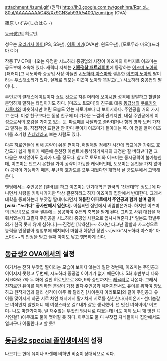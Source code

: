 attachment:/izumi.gif
(원작)
http://lh3.google.com.tw/goshinra/Rqr_xL-80uI/AAAAAAAAC48/Xx9GN3ab93A/s400/izumi.jpg
(OVA)

篠原 いずみ(しのはら -)

[[동급생2]]의 히로인.

성우는 [[오리카사 아이]](PS, SS판), [[이토 미키]](OVA판, 윈도우판), [모토무라 마오](드라마 CD)

작중 TV CF에 나오는 유명한 시노하라 중공업의 사장이 이즈미의 아버지로 이즈미는 궁도부에 소속해 있다.
캐릭터 자체는 '''[[기동경찰 패트레이버]]'''에 등장하는 [[이즈미 노아]]의 [패러디]고 시노하라 중공업 사장 아들인 [[시노하라 아스마]]와 결혼한 [[이즈미 노아]]의 딸이라는 우스갯소리가 있다. 실제로 외모는 이즈미 노아와 똑같고(…) 시노하라 중공업의 딸이니...

주인공의 클래스메이트이자 쇼트 컷으로 자른 머리에 [[보이시]]한 성격에 활발하고 할말을 분명하게 말하는 타입이기도 하다. [미즈노 토모미]의 친구로 대충 [[동급생]]의 [[쿠로카와 사토미]]와 비슷하지만 여린 모습도 있는 사토미보다 더 보이시하다. 주인공을 거의 가지고 논다. 이성 친구보다는 동성 친구에 더 가까운 느낌의 관계지만, 내심 주인공에게 이성으로서의 호감을 가지고 있는 듯. 파르페를 사달라고 졸라대거나 함께 영화 보러 가자고 말하는 등, 직접적인 표현만 안 한다 뿐이지 이즈미가 들이대는 쪽. 이 점을 들어 이즈미를 초기형 [[츤데레]]라고 보는 사람도 있다.

다른 히로인들에 비해 공략이 쉬운 편이다. 매일매일 정해진 시간에 학교에만 가줘도 호감도가 쉽게 쌓이기 때문에 온천장 이벤트에 동석하기까지의 과정만 잘 버텨낸다면 그 다음은 보지않아도 결과가 나올 정도다. 참고로 토모미와 이즈미는 동시공략이 불가능한데, 이즈미는 반드시 온천을 가야 공략이 가능한 캐릭터인데, 토모미는 온천을 가지 않아야 공략이 가능하기 때문. 무난히 호감도를 모두 채웠다면 개학식 날 궁도부에서 고백해 온다.

엔딩에서는 주인공은 [알바]를 하고 이즈미는 단기대학[* 한국의 '전문대학' 정도.]에 다니면서 사랑을 키워나가지만 막상 결혼하려고 하자 이즈미의 집안에서 반대한다. 그래서 대학을 중퇴하는데 부잣집 딸내미라면서 '''허름한 아파트에서 주인공과 함께 살며 같이 [wiki: "노가다" 공사판에서 일한다].''' 이쯤되면 집안에서 버림받은거다. 하지만 이즈미의 [임신]으로 결국 결혼에는 성공하여 주변의 축복을 받게 된다. 그리고 사위 대접을 해줘서였는지 고졸자 주인공을 시노하라 중공업 사원으로 입사시켜준다.[* 일본도 학벌주의가 한국 못지 않게 심하다.]~~진정한 [낙하산]~~ 하지만 타고난 말빨과 사교성으로 능력을 인정받아 영업부에 배치되어 마침내 회장인 장인~~[wiki:"시노하라 아스마" 아스마]~~의 인정을 받고 둘째 아이도 낳고 행복하게 산다.   

== [[동급생2 OVA]]에서의 설정 ==
여기서는 전혀 부잣집 딸이라는 모습이 보이지 않는데 일단 첫번째, 이즈미는 주인공과 이어지지 못했고 두번째, 시노하라 중공업 이야기가 없기 때문이다. 5화 후반부터 나와서 6화와 7화 두 화에 걸친 히로인으로 8화, 9화 중반까지도 [[레귤러]]로 나온다. 그래서 [[진히로인]] 유이를 제외하면 분량이 가장 많다.주인공과 헤어지면서도 유이를 위하여 양보하고 원작게임과 달리 성격이 아주 확 달라진 [사이온지 아리토모]와 같이 주인공과 유이를 맺어지게 하곤 서로 차인 처지에서 활기차게 서로를 칭찬한다(사이온지- 선머슴같은 녀석인지 알았더니 꽤 여성스러운 걸? 내가 잘못 생각했어. 넌 멋진 녀석이야/ 이즈미- 나도 마찬가지야. 널 재수없는 부잣집 망나니로 여겼는데 너도 이제 보니 꽤 멋진 녀석인걸? )아무래도 둘이 맺어질 듯 하다. 아무래도 둘 다 부잣집 자식들이니 집안에서도 얼씨구나 어울린다고 할 듯?

== [[동급생2 special 졸업생]]에서의 설정 ==
나오기는 한데 유이나 카렌에 비하면 비중이 상대적으로 적다.
